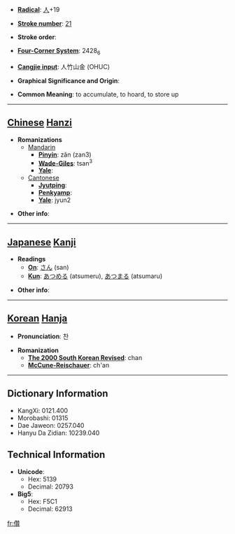 * '''[[Wiktionary:Chinese radical index| Radical]]''': [[Wiktionary:Chinese radical index 人|人]]+19

* '''[[Wiktionary:Chinese total strokes index|Stroke number]]''': [[Wiktionary:Chinese total strokes index 21|21]]

* '''Stroke order''': 

* '''[[Wiktionary:Chinese four corner index|Four-Corner System]]''': 2428<sub>6</sub>

* '''[[Wiktionary:Chinese Cangjie index|Cangjie input]]''': 人竹山金 (OHUC)

* '''Graphical Significance and Origin''': 

* '''Common Meaning''': to accumulate, to hoard, to store up

----

== [[Chinese]] [[Hanzi]] ==

* '''Romanizations'''
** [[Mandarin]]
*** '''[[Pinyin]]''': zǎn (zan3)
*** '''[[Wade-Giles]]''': tsan<sup>3</sup>
*** '''[[Yale]]''': 
**[[Cantonese]]
***'''[[Jyutping]]''':
***'''[[Penkyamp]]''': 
***'''[[Yale]]''': jyun2

* '''Other info''': 

----

== [[Japanese]] [[Kanji]] ==

* '''Readings'''
** '''[[On]]''': [[さん]] (san)
** '''[[Kun]]''': [[あつめる]] (atsumeru), [[あつまる]] (atsumaru)

* '''Other info''':  

----

== [[Korean]] [[Hanja]] ==

* '''Pronunciation''': 찬

* '''Romanization'''
** '''[[The 2000 South Korean Revised Romanization|The 2000 South Korean Revised]]''': chan
** '''[[McCune-Reischauer]]''': ch'an

----

== Dictionary Information ==

* KangXi: 0121.400
* Morobashi: 01315
* Dae Jaweon: 0257.040
* Hanyu Da Zidian: 10239.040

== Technical Information ==

* '''Unicode''':
** Hex: 5139
** Decimal: 20793
* '''Big5''':
** Hex: F5C1
** Decimal: 62913

[[fr:儹]]